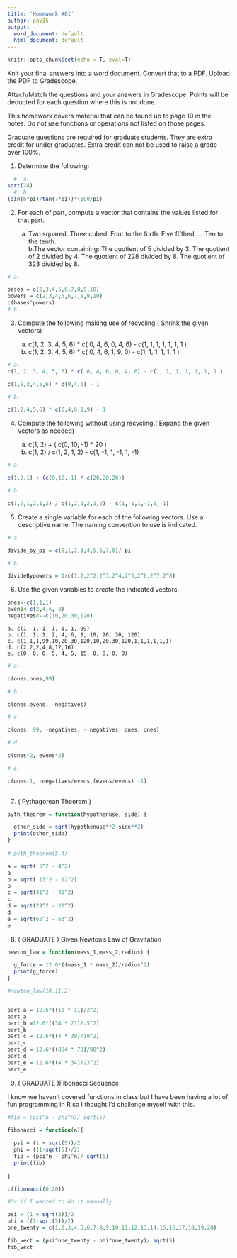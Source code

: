 ---
title: 'Homework #01'
author: pav35
output:
  word_document: default
  html_document: default
---

```{r setup, include=TRUE}
knitr::opts_chunk$set(echo = T, eval=T)

```



Knit your final answers into a word document. Convert that to a PDF. Upload the PDF to Gradescope.

Attach/Match the questions and your answers in Gradescope. Points will be deducted for each question where this is not done.

This homework covers material that can be found up to page 10 in the notes. Do not use functions or operations not listed on those pages.

Graduate questions are required for graduate students. They are extra credit for under graduates. Extra credit can not be used to raise a grade over 100%.

\newpage

1. Determine the following:
 
```{r} 
  #  a.
sqrt(24)
  #  b. 
(sin(6*pi)/tan(7*pi))*(180/pi)
```
    


\newpage
  

2. For each of part, compute a vector that contains the values listed for that part. 

    a. Two squared. Three cubed. Four to the forth. Five fifthed. ... Ten to the tenth.  
    b.The vector containing: The quotient of 5 divided by 3. The quotient of 2 divided by 4. The quotient of 228 divided by 8. The quotient of 323 divided by 8. 
    
```{r}

# a.

bases = c(2,3,4,5,6,7,8,9,10) 
powers = c(2,3,4,5,6,7,8,9,10)
c(bases^powers)
# b. 

```

\newpage

3. Compute the following making use of recycling.( Shrink the given vectors)

    a. c(1, 2, 3, 4, 5, 6) * c( 0, 4, 6, 0, 4, 6) - c(1, 1, 1, 1, 1, 1, 1 )
    b. c(1, 2, 3, 4, 5, 6) * c( 0, 4, 6, 1, 9, 0) - c(1, 1, 1, 1, 1, 1 )

```{r}

# a.
c(1, 2, 3, 4, 5, 6) * c( 0, 4, 6, 0, 4, 6) - c(1, 1, 1, 1, 1, 1, 1 )

c(1,2,3,4,5,6) * c(0,4,6) - 1

# b.

c(1,2,4,5,6) * c(0,4,6,1,9) - 1

```



\newpage
    
4. Compute the following without using recycling.( Expand the given vectors as needed)

    a. c(1, 2) + ( c(0, 10, -1) * 20 )
    b. c(1, 2) / c(1, 2, 1, 2) - c(1, -1, 1, -1, 1, -1)
    
```{r}

# a.

c(1,2,1) + (c(0,10,-1) * c(20,20,20))

# b. 

c(1,2,1,2,1,2) / c(1,2,1,2,1,2) - c(1,-1,1,-1,1,-1)


```


\newpage

5. Create a single variable for each of the following vectors. Use a descriptive name. The naming convention to use is indicated.

    
```{r}

# a.

divide_by_pi = c(0,1,2,3,4,5,6,7,8)/ pi

# b. 

divideBypowers = 1/c(1,2,2^2,2^3,2^4,2^5,2^6,2^7,2^8)

```



\newpage

    
6. Use the given variables to create the indicated vectors. 

```{r}
ones<-c(1,1,1)
evens<-c(2,4,6, 8)
negatives<--c(10,20,30,120) 
```

    a. c(1, 1, 1, 1, 1, 1, 99)
    b. c(1, 1, 1, 2, 4, 6, 8, 10, 20, 30, 120)
    c. c(1,1,1,99,10,20,30,120,10,20,30,120,1,1,1,1,1,1)
    d. c(2,2,2,4,8,12,16)
    e. c(0, 0, 0, 5, 4, 5, 15, 0, 0, 0, 0)
    
```{r}

# a.

c(ones,ones,99)

# b. 

c(ones,evens, -negatives)

# c.

c(ones, 99, -negatives, - negatives, ones, ones)

# d.

c(ones*2, evens*2)

# e.

c(ones-1, -negatives/evens,(evens/evens) -1)
                                                      
```    
    
    
 
\newpage 


7. ( Pythagorean Theorem ) 


```{r}

pyth_theorem = function(hypothenuse, side) {

  other_side = sqrt(hypothenuse**2-side**2)
  print(other_side)
}
 
# pyth_theorem(5,4)

a = sqrt( 5^2 - 4^2)
a
b = sqrt( 13^2 - 12^2)
b
c = sqrt(41^2 - 40^2)
c
d = sqrt(29^2 - 21^2)
d
e = sqrt(65^2 - 63^2)
e

```


\newpage

    
8. ( GRADUATE ) Given Newton's Law of Gravitation 

```{r}

newton_law = function(mass_1,mass_2,radius) {

  g_force = 12.6*((mass_1 * mass_2)/radius^2)
  print(g_force)
}

#newton_law(10,11,2)


part_a = 12.6*((10 * 11)/2^2)
part_a
part_b =12.6*((34 * 21)/.5^2)
part_b
part_c = 12.6*((4 * 39)/19^2)
part_c
part_d = 12.6*((884 * 73)/98^2)
part_d
part_e = 12.6*((4 * 34)/23^2)
part_e

```

\newpage
    
9. ( GRADUATE )Fibonacci Sequence 

I know we haven't covered functions in class but I have been having a lot of fun programming in R so I thought I'd challenge myself with this. 

```{r}

#fib = (psi^n - phi^n)/ sqrt(5)

fibonacci = function(n){
  
  psi = (1 + sqrt(5))/2
  phi = ((1-sqrt(5))/2)
  fib = (psi^n - phi^n)/ sqrt(5)
  print(fib)
  
}

c(fibonacci(0:20))

#Or if I wanted to do it manually. 

psi = (1 + sqrt(5))/2
phi = ((1-sqrt(5))/2)
one_twenty = c(1,2,3,4,5,6,7,8,9,10,11,12,13,14,15,16,17,18,19,20)

fib_vect = (psi^one_twenty - phi^one_twenty)/ sqrt(5)
fib_vect
```